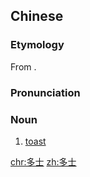 ==Chinese==
{{zh-forms}}

===Etymology===
From {{etyl|en|zh|sort=duo1shi4}} {{m|en|toast}}.

===Pronunciation===
{{zh-pron
|m=duōshì
|c=do1 si6-2
|cat=n
}}

===Noun===
{{zh-noun}}

# {{lb|zh|Cantonese}} [[toast]]

[[chr:多士]]
[[zh:多士]]